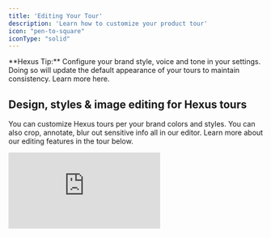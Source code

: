 ```yaml
---
title: 'Editing Your Tour'
description: 'Learn how to customize your product tour'
icon: "pen-to-square"
iconType: "solid"
---
```


<Tip>
  **Hexus Tip:** Configure your brand style, voice and tone in your settings. Doing so will update the default appearance of your tours to maintain consistency. Learn more here.
</Tip>

## Design, styles & image editing for Hexus tours

You can customize Hexus tours per your brand colors and styles. You can also crop, annotate, blur out sensitive info all in our editor. Learn more about our editing features in the tour below.

<div style={{ position: 'relative', width: '100%', paddingTop: '56.25%' }}>
  <iframe src="https://app.usehexus.com/embed/6931a07c-178f-4f40-8682-7225ed1a7985" title="Design, styles & image editing for Hexus tours" frameborder="0" allow="accelerometer; autoplay; clipboard-write; encrypted-media; gyroscope; picture-in-picture" allowfullscreen style={{ position: 'absolute', top: 0, left: 0, width: '100%', height: '100%' }} />
</div>

## Editing captions in your Hexus tour

Automatically generate captions and titles for your tours with our AI feature, or learn how to edit captions in the tour below.

<div style={{ position: 'relative', width: '100%', paddingTop: '54%' }}>
  <iframe src="https://app.usehexus.com/embed/34dd2a26-ef33-441a-badc-816d70f473f2" title="Editing captions in your Hexus tour" frameborder="0" allow="accelerometer; autoplay; clipboard-write; encrypted-media; gyroscope; picture-in-picture" allowfullscreen style={{ position: 'absolute', top: 0, left: 0, width: '100%', height: '100%' }} />
</div>

## Recording voice, camera and AI voiceover options

Learn about our various AI generated or manual voiceover and camera recording features below. We also support adding background music in the Player Settings tab. To add pauses in your text-to-speech, you can add this syntax:
`<break time="1.5s" />`

<div style={{ position: 'relative', width: '100%', paddingTop: '56.25%' }}>
  <iframe src="https://app.usehexus.com/embed/cc212ebf-5f7c-4016-98ea-07939dc0278e" title="Recording voice, camera and AI voiceover options" frameborder="0" allow="accelerometer; autoplay; clipboard-write; encrypted-media; gyroscope; picture-in-picture" allowfullscreen style={{ position: 'absolute', top: 0, left: 0, width: '100%', height: '100%' }} />
</div>

## Adding a page

You can add a page anywhere in a tour with custom fields, for example to create a cover slide or an end slide. Below are some ideas on how to create pages to enhance customer engagement:

<div style={{ position: 'relative', width: '100%', paddingTop: '56.25%' }}>
  <iframe src="https://app.usehexus.com/embed/5f3140e0-3bbf-49db-95c0-748b5da87a5f" title="Adding a page in a Hexus flow" frameborder="0" allow="accelerometer; autoplay; clipboard-write; encrypted-media; gyroscope; picture-in-picture" allowfullscreen style={{ position: 'absolute', top: 0, left: 0, width: '100%', height: '100%' }} />
</div>

Here, you can import steps from other Hexus flows, upload your media, record your desktop, or record from our Chrome extension.

## Combining Steps in the How-to Guide

You can combine multiple steps into one in the how-to guide template to avoid having too many needless steps in the guide.

<div style={{ position: 'relative', width: '100%', paddingTop: '55%' }}>
  <iframe src="https://app.usehexus.com/embed/c3f870d2-f971-475b-be8d-c4000aab5150?refid=" title="Adding a page in a Hexus flow" frameborder="0" allow="accelerometer; autoplay; clipboard-write; encrypted-media; gyroscope; picture-in-picture" allowfullscreen style={{ position: 'absolute', top: 0, left: 0, width: '100%', height: '100%' }} />
</div>

## Player and step settings

Additionally, we support adjusting the iframe under “Player Settings” toolbar for accessibility, responsiveness and other settings such as:

1. **Closed Captions:** This is available on the Growth & Enterprise plan. You can generate a transcript if your flow has audio.

2. **Play in loop:** By default, the interactive tour or video will not play in a loop. To enable autoplaying in a loop, turn the toggle on in the step settings toolbar.

3. **Background Music:** You can select one of our preset background music options. Enterprise plans support adding your own background music.

4. **Aspect ratio:** You can update the aspect ratio for your flows by adjusting the width and height, and clicking Update.

5. **Watermark:** Hiding watermark is only available on our paid plans. Enterprise plan holders can add your own watermark.

6. **Step settings:** You can control the duration of the step or playback speed under Step settings toolbar.

7. **Product Demo Video Animation:** You can customize how your product video animates in the Step Settings by changing the animation type.

<img height="400" width="800" src="/images/animating-product-video.gif" />

1. **Mobile settings:** You can toggle the 'Show in Mobile' option on in Player settings for your flows so your customers can view your tours on mobiles seamlessly as well. The flow will render as a video instead of an interactive tour.

<img height="400" width="800" src="/images/adjust-device-settings.gif" />

1. **Fixed CTA:** With this option, you can add a CTA on every step of the demo at a fixed location. You can use this to drive conversions for example "book a demo" or "sign up" or "view help center".

<img height="400" width="200" src="/images/player-settings.png" />

## Zoom In and Out

Adding a zoom-in feature helps highlight the features in the spotlight clearly. This ensures a smooth, clean and aesthetic demo for your customers. Here’s how you can do it: 

1. Go to your desired video, click on the 'Edit' button to begin making changes.

2. On the right hand side, you will find 'Step Settings'. Click on it to proceed.

3. Once the window opens, switch the toggle to 'on' to enable the zoom

4. Click on the zoom in button to enable zoom on this slide

5. Click on the zoom out button to change back to default screen

6. Finally, click on save to complete the process

   Here's a video demo 👇

<div style={{ width: '100%' }}>
  <iframe src="https://app.usehexus.com/embed/40963466-06d9-48c6-8d36-bfd494a6f7c1?refid=" style={{ width: '100%', height: '500px', border: '0' }} frameBorder="0" allowFullScreen title="Hexus Flow" />
</div>

## Focus Windows&#x20;

Focus windows are helpful when you want the users to focus on just one part of the screen. No distractions from any other part of the video, it conveys the message with utmost clarity. Here’s how you can add them:

1. Go to your desired video, click on the 'Edit' button to begin making changes.

2. On the right hand side, you will find 'Step Settings'. Click on it to proceed.

3. Once the window opens, switch the toggle to 'on' to enable the Focus Window

4. You can now place the focus window anywhere on the screen

5. Complete this by clicking on the save button

   Here's a video demo 👇

<div style={{ width: '100%' }}>
  <iframe src="https://app.usehexus.com/embed/7cd14254-6b8e-4fca-9a50-ac4f03555680?refid=" style={{ width: '100%', height: '500px', border: '0' }} frameBorder="0" allowFullScreen title="Hexus Flow" />
</div>